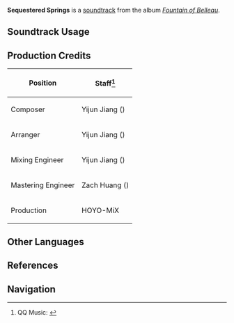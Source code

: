 {{Soundtrack Infobox
|image          = Fountain of Belleau.png
|album          = Fountain of Belleau
|disc           = 3
|number         = 87
|featured       = 
|featured2      = 
|featured3      = 
|featured_disc  = 
|featured_disc2 = 
|featured_disc3 = 
|youtube_id     = -HfN0fhA42E
|spotify_id     = 6xowtoVK3H9QKkAlmxGEQe
|previous       = Ex Favilla Incendi
|next           = Le dormeur du val
}}
'''Sequestered Springs''' is a [[soundtrack]] from the album ''[[Fountain of Belleau]]''.

==Soundtrack Usage==
{{Soundtrack Usage
|quest    = 
|location = Poisson//underwater;;Beryl Region//caves;;Liffey Region//caves;;Bossuet's Abandoned Laboratory;;Erinnyes Forest//caves;;Forest of Blessings//underground;;Constellation Metropole//underground
|domain   = 
}}

==Production Credits==
{| class="wikitable"
! Position
! Staff<ref>QQ Music: [https://y.qq.com/n/ryqq/songDetail/001d79Rd0cbgGd {{zh|泉迹斑驳 Sequestered Springs}}]</ref>
|-
! Composer
| Yijun Jiang ({{zh|姜以君}})
|-
! Arranger
| Yijun Jiang ({{zh|姜以君}})
|-
! Mixing Engineer
| Yijun Jiang ({{zh|姜以君}})
|-
! Mastering Engineer
| Zach Huang ({{zh|黄巍}})
|-
! Production
| HOYO-MiX
|}
<!--
==Videos==
<gallery>
</gallery>

==Trivia==
-->
==Other Languages==
{{Other Languages
|en      = Sequestered Springs
|zhs     = 泉迹斑驳
|zhs_rm  = 
|zhs_tl  = 
|ja      = 斑々たる泉の跡
|ja_rm   = Muramurataru Izumi no Ato
|ja_tl   = 
}}

==References==
{{Reflist}}

==Navigation==
{{Soundtrack Navbox|Fountain of Belleau}}